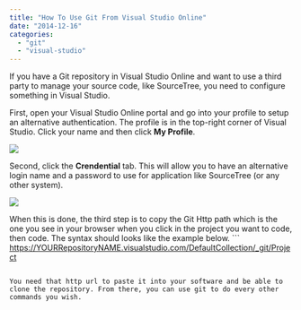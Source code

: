 ```yaml
---
title: "How To Use Git From Visual Studio Online"
date: "2014-12-16"
categories: 
  - "git"
  - "visual-studio"
---
```


If you have a Git repository in Visual Studio Online and want to use a third party to manage your source code, like SourceTree, you need to configure something in Visual Studio.

First, open your Visual Studio Online portal and go into your profile to setup an alternative authentication. The profile is in the top-right corner of Visual Studio. Click your name and then click **My Profile**.

![](images/Step1Profile.png)

Second, click the **Crendential** tab. This will allow you to have an alternative login name and a password to use for application like SourceTree (or any other system).

![](images/Step2AlternateAuthentification-400x331.png)

When this is done, the third step is to copy the Git Http path which is the one you see in your browser when you click in the project you want to code, then code. The syntax should looks like the example below. ``` 
 https://YOURRepositoryNAME.visualstudio.com/DefaultCollection/_git/Project 
``` 

You need that http url to paste it into your software and be able to clone the repository. From there, you can use git to do every other commands you wish.
